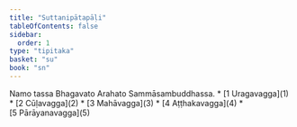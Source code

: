 ```yaml
---
title: "Suttanipātapāḷi"
tableOfContents: false
sidebar:
  order: 1
type: "tipitaka"
basket: "su"
book: "sn"
---
```


<Paragraph number="1" type="center" book="sn">
Namo tassa Bhagavato Arahato Sammāsambuddhassa.

</Paragraph>

<TableOfContents book="sn">
* [1 Uragavagga](1)
* [2 Cūḷavagga](2)
* [3 Mahāvagga](3)
* [4 Aṭṭhakavagga](4)
* [5 Pārāyanavagga](5)
</TableOfContents>
